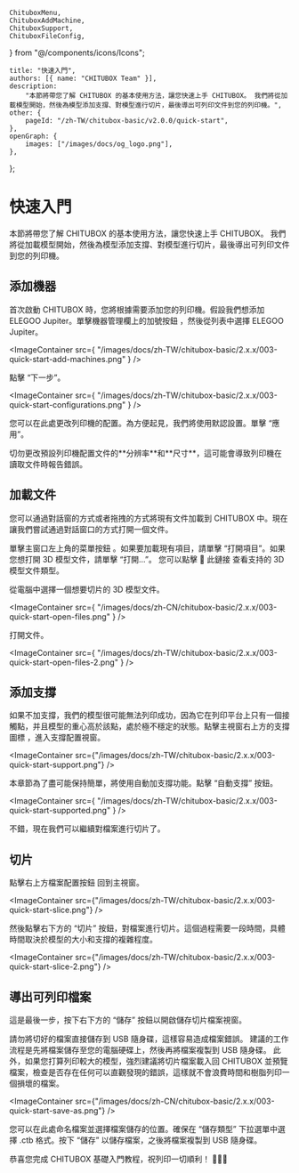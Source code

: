 	ChituboxMenu,
	ChituboxAddMachine,
	ChituboxSupport,
	ChituboxFileConfig,
} from "@/components/icons/Icons";

	title: "快速入門",
	authors: [{ name: "CHITUBOX Team" }],
	description:
		"本節將帶您了解 CHITUBOX 的基本使用方法，讓您快速上手 CHITUBOX。 我們將從加載模型開始，然後為模型添加支撐、對模型進行切片，最後導出可列印文件到您的列印機。",
	other: {
		pageId: "/zh-TW/chitubox-basic/v2.0.0/quick-start",
	},
	openGraph: {
		images: ["/images/docs/og_logo.png"],
	},
};

# 快速入門

本節將帶您了解 CHITUBOX 的基本使用方法，讓您快速上手 CHITUBOX。 我們將從加載模型開始，然後為模型添加支撐、對模型進行切片，最後導出可列印文件到您的列印機。

## 添加機器

首次啟動 CHITUBOX 時，您將根據需要添加您的列印機。假設我們想添加 ELEGOO Jupiter。單擊機器管理欄上的加號按鈕 <ChituboxAddMachine size={24} />，然後從列表中選擇 ELEGOO Jupiter。

<ImageContainer
	src={
		"/images/docs/zh-TW/chitubox-basic/2.x.x/003-quick-start-add-machines.png"
	}
/>

點擊 “下一步”。

<ImageContainer
	src={
		"/images/docs/zh-TW/chitubox-basic/2.x.x/003-quick-start-configurations.png"
	}
/>

您可以在此處更改列印機的配置。為方便起見，我們將使用默認設置。單擊 “應用”。

<Admonition type="warning" title="警告">
	切勿更改預設列印機配置文件的**分辨率**和**尺寸**，這可能會導致列印機在讀取文件時報告錯誤。
</Admonition>

## 加載文件

您可以通過對話窗的方式或者拖拽的方式將現有文件加載到 CHITUBOX 中。現在讓我們嘗試通過對話窗口的方式打開一個文件。

單擊主窗口左上角的菜單按鈕 <ChituboxMenu size={24} />。如果要加載現有項目，請單擊 “打開項目”。如果您想打開 3D 模型文件，請單擊 “打開...”。 您可以點擊 <Link href="/zh-TW/chitubox-basic/latest/introduction#支持的檔案">🔗 此鏈接</Link> 查看支持的 3D 模型文件類型。

從電腦中選擇一個想要切片的 3D 模型文件。

<ImageContainer
	src={
		"/images/docs/zh-CN/chitubox-basic/2.x.x/003-quick-start-open-files.png"
	}
/>

打開文件。

<ImageContainer
	src={
		"/images/docs/zh-TW/chitubox-basic/2.x.x/003-quick-start-open-files-2.png"
	}
/>

## 添加支撐

如果不加支撐，我們的模型很可能無法列印成功，因為它在列印平台上只有一個接觸點，并且模型的重心高於該點，處於極不穩定的狀態。點擊主視窗右上方的支撐圖標 <ChituboxSupport size={24} />，進入支撐配置視窗。

<ImageContainer
	src={"/images/docs/zh-TW/chitubox-basic/2.x.x/003-quick-start-support.png"}
/>

本章節為了盡可能保持簡單，將使用自動加支撐功能。點擊 “自動支撐” 按鈕。

<ImageContainer
	src={
		"/images/docs/zh-TW/chitubox-basic/2.x.x/003-quick-start-supported.png"
	}
/>

不錯，現在我們可以繼續對檔案進行切片了。

## 切片

點擊右上方檔案配置按鈕 <ChituboxFileConfig size={24} /> 回到主視窗。

<ImageContainer
	src={"/images/docs/zh-TW/chitubox-basic/2.x.x/003-quick-start-slice.png"}
/>

然後點擊右下方的 “切片” 按鈕，對檔案進行切片。這個過程需要一段時間，具體時間取決於模型的大小和支撐的複雜程度。

<ImageContainer
	src={"/images/docs/zh-TW/chitubox-basic/2.x.x/003-quick-start-slice-2.png"}
/>

## 導出可列印檔案

這是最後一步，按下右下方的 “儲存” 按鈕以開啟儲存切片檔案視窗。

<Admonition type="warning" title="警告">
	請勿將切好的檔案直接儲存到 USB 隨身碟，這樣容易造成檔案錯誤。
	建議的工作流程是先將檔案儲存至您的電腦硬碟上，然後再將檔案複製到 USB
	隨身碟。 此外，如果您打算列印較大的模型，強烈建議將切片檔案載入回 CHITUBOX
	並預覽檔案，檢查是否存在任何可以直觀發現的錯誤，這樣就不會浪費時間和樹脂列印一個損壞的檔案。
</Admonition>

<ImageContainer
	src={"/images/docs/zh-CN/chitubox-basic/2.x.x/003-quick-start-save-as.png"}
/>

您可以在此處命名檔案並選擇檔案儲存的位置。確保在 “儲存類型” 下拉選單中選擇 .ctb 格式。按下 “儲存” 以儲存檔案，之後將檔案複製到 USB 隨身碟。

恭喜您完成 CHITUBOX 基礎入門教程，祝列印一切順利！ 🎉🎉🎉
